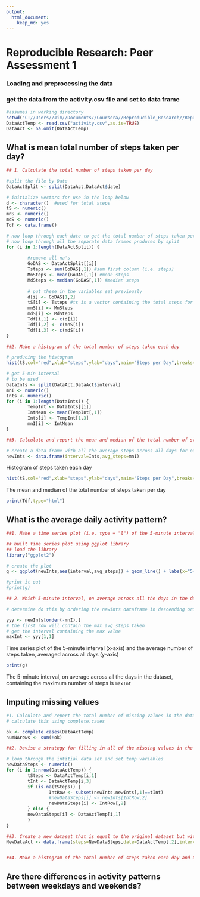 ```yaml
---
output:
  html_document:
    keep_md: yes
---
```

# Reproducible Research: Peer Assessment 1


### Loading and preprocessing the data

### get the data from the activity.csv file and set to data frame
```r
#assumes in working directory
setwd("C://Users//Jim//Documents//Coursera//Reproducible_Research//RepData_PeerAssessment1")
DataActTemp <- read.csv("activity.csv",as.is=TRUE)
DataAct <- na.omit(DataActTemp)

```

## What is mean total number of steps taken per day?

```r

## 1. Calculate the total number of steps taken per day

#split the file by Date
DataActSplit <- split(DataAct,DataAct$date)

# initialize vectors for use in the loop below
d <- character()  #used for total steps
tS <- numeric()
mnS <- numeric()
mdS <- numeric()
Tdf <- data.frame()

# now loop through each date to get the total number of steps taken per day
# now loop through all the separate data frames produces by split
for (i in 1:length(DataActSplit)) {
        
        #remove all na's
        GoDAS <- DataActSplit[[i]]
        Tsteps <- sum(GoDAS[,1]) #sum first column (i.e. steps)
        MnSteps <- mean(GoDAS[,1]) #mean steps
        MdSteps <- median(GoDAS[,1]) #median steps
        
        # put these in the variables set previously
        d[i] <- GoDAS[1,2]
        tS[i] <- Tsteps #ts is a vector containing the total steps for each day              
        mnS[i] <- MnSteps
        mdS[i] <- MdSteps
        Tdf[i,1] <- c(d[i])
        Tdf[i,2] <- c(mnS[i])
        Tdf[i,3] <- c(mdS[i])
}

##2. Make a histogram of the total number of steps taken each day

# producing the histogram
hist(tS,col="red",xlab="steps",ylab="days",main="Steps per Day",breaks=20)

# get 5-min internal 
# to be used 
DataInts <- split(DataAct,DataAct$interval)
mnI <- numeric()
Ints <- numeric()
for (i in 1:length(DataInts)) {
        TempInt <- DataInts[[i]]
        IntMean <- mean(TempInt[,1])
        Ints[i] <- TempInt[1,3]
        mnI[i] <- IntMean
}

##3. Calculate and report the mean and median of the total number of steps taken per day

# create a data frame with all the average steps across all days for each time interval
newInts <- data.frame(interval=Ints,avg_steps=mnI)

```

Histogram of steps taken each day
```r
hist(tS,col="red",xlab="steps",ylab="days",main="Steps per Day",breaks=20)
```

The mean and median of the total number of steps taken per day 
```r
print(Tdf,type="html")
```


## What is the average daily activity pattern?

```r
##1. Make a time series plot (i.e. type = "l") of the 5-minute interval (x-axis) and the average number of steps taken, averaged across all days (y-axis)

## built time series plot using ggplot library
## load the library
library("ggplot2")

# create the plot
g <- ggplot(newInts,aes(interval,avg_steps)) + geom_line() + labs(x="5-minute interval",y="avg steps taken",title="Average Daily Activity Pattern")

#print it out
#print(g)

## 2. Which 5-minute interval, on average across all the days in the dataset, contains the maximum number of steps?

# determine do this by ordering the newInts dataframe in descending order of the average steps taken

yyy <- newInts[order(-mnI),]
# the first row will contain the max avg_steps taken
# get the interval containing the max value
maxInt <- yyy[1,1]

```

Time series plot of the 5-minute interval (x-axis) and the average number of steps taken, averaged across all days (y-axis)
```r
print(g)
```

The 5-minute interval, on average across all the days in the dataset, containing the maximum number of steps is `maxInt`

## Imputing missing values
```r

#1. Calculate and report the total number of missing values in the dataset (i.e. the total number of rows with NAs)
# calculate this using complete.cases

ok <- complete.cases(DataActTemp)
numNArows <- sum(!ok)

##2. Devise a strategy for filling in all of the missing values in the dataset. The strategy does not need to be sophisticated. For example, you could use the mean/median for that day, or the mean for that 5-minute interval, etc.

# loop through the intitial data set and set temp variables
newDataSteps <- numeric()
for (i in 1:nrow(DataActTemp)) {
        tSteps <- DataActTemp[i,1]
        tInt <- DataActTemp[i,3]
        if (is.na(tSteps)) {
                IntRow <- subset(newInts,newInts[,1]==tInt)
                #newDataSteps[i] <- newInts[IntRow,2]
                newDataSteps[i] <- IntRow[,2]
        } else {
        newDataSteps[i] <- DataActTemp[i,1]
        }
}

##3. Create a new dataset that is equal to the original dataset but with the missing data filled in.
NewDataAct <- data.frame(steps=NewDataSteps,date=DataActTemp[,2],interval=DataActTemp[,3])


##4. Make a histogram of the total number of steps taken each day and Calculate and report the mean and median total number of steps taken per day. Do these values differ from the estimates from the first part of the assignment? What is the impact of imputing missing data on the estimates of the total daily number of steps?
```

## Are there differences in activity patterns between weekdays and weekends?

```r


```